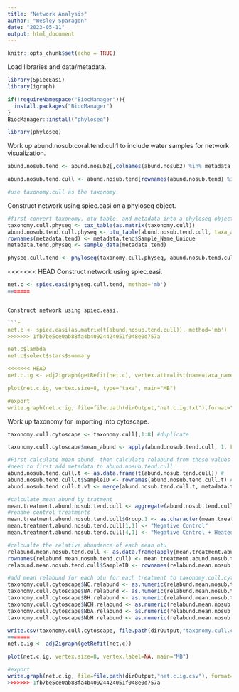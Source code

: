 ```yaml
---
title: "Network Analysis"
author: "Wesley Sparagon"
date: "2023-05-11"
output: html_document
---
```


```r
knitr::opts_chunk$set(echo = TRUE)
```

Load libraries and data/metadata.

```r
library(SpiecEasi)
library(igraph)

if(!requireNamespace("BiocManager")){
  install.packages("BiocManager")
}
BiocManager::install("phyloseq")

library(phyloseq)

```

Work up abund.nosub.coral.tend.cull1 to include water samples for network visualization.

```r
abund.nosub.tend <- abund.nosub2[,colnames(abund.nosub2) %in% metadata.tend$Sample_Name_Unique] #subset for just tend samples

abund.nosub.tend.cull <- abund.nosub.tend[rownames(abund.nosub.tend) %in% rownames(abund.nosub.coral.tend.cull1),] #subset for just 159 ASVs run thru DESEQ2

#use taxonomy.cull as the taxonomy.
```


Construct network using spiec.easi on a phyloseq object.

```r
#first convert taxonomy, otu table, and metadata into a phyloseq object.
taxonomy.cull.physeq <- tax_table(as.matrix(taxonomy.cull))
abund.nosub.tend.cull.physeq <- otu_table(abund.nosub.tend.cull, taxa_are_rows=T)
rownames(metadata.tend) <- metadata.tend$Sample_Name_Unique
metadata.tend.physeq <- sample_data(metadata.tend)

physeq.cull.tend <- phyloseq(taxonomy.cull.physeq, abund.nosub.tend.cull.physeq, metadata.tend.physeq)

```


<<<<<<< HEAD
Construct network using spiec.easi.

```r
net.c <- spiec.easi(physeq.cull.tend, method='mb')
=======


Construct network using spiec.easi.

```r
net.c <- spiec.easi(as.matrix(t(abund.nosub.tend.cull)), method='mb')
>>>>>>> 1fb7be5ce0ab88fa4b40924424051f048e0d757a

net.c$lambda
net.c$select$stars$summary

<<<<<<< HEAD
net.c.ig <- adj2igraph(getRefit(net.c), vertex.attr=list(name=taxa_names(physeq.cull.tend)))

plot(net.c.ig, vertex.size=8, type="taxa", main="MB")

#export
write.graph(net.c.ig, file=file.path(dirOutput,"net.c.ig.txt"),format="ncol")

```

Work up taxonomy for importing into cytoscape.

```r
taxonomy.cull.cytoscape <- taxonomy.cull[,1:8] #duplicate

taxonomy.cull.cytoscape$mean_abund <- apply(abund.nosub.tend.cull, 1, FUN=mean) #add a mean abund column

#First calculate mean abund. then calculate relabund from those values
#need to first add metadata to abund.nosub.tend.cull
abund.nosub.tend.cull.t <- as.data.frame(t(abund.nosub.tend.cull)) #
abund.nosub.tend.cull.t$SampleID <- rownames(abund.nosub.tend.cull.t) #add sample ID
abund.nosub.tend.cull.t.v1 <- merge(abund.nosub.tend.cull.t, metadata.tend, by.x="SampleID", by.y="Sample_Name_Unique")

#calculate mean abund by tratment
mean.treatment.abund.nosub.tend.cull <- aggregate(abund.nosub.tend.cull.t.v1[,2:160], by=list(abund.nosub.tend.cull.t.v1$Treatment), FUN=mean) #calculate mean otu abund for each treatment
#rename control treatments
mean.treatment.abund.nosub.tend.cull$Group.1 <- as.character(mean.treatment.abund.nosub.tend.cull$Group.1)
mean.treatment.abund.nosub.tend.cull[1,1] <- "Negative Control"
mean.treatment.abund.nosub.tend.cull[4,1] <- "Negative Control + Heated"

#calcualte the relative abundance of each mean otu
relabund.mean.nosub.tend.cull <- as.data.frame(apply(mean.treatment.abund.nosub.tend.cull[,2:160], 2, FUN=relabund.calculate))
rownames(relabund.mean.nosub.tend.cull) <- mean.treatment.abund.nosub.tend.cull$Group.1 #update rownames
relabund.mean.nosub.tend.cull$SampleID <- rownames(relabund.mean.nosub.tend.cull) #add sample ID column

#add mean relabund for each otu for each treatment to taxonomy.cull.cytoscape df
taxonomy.cull.cytoscape$NC.relabund <- as.numeric(relabund.mean.nosub.tend.cull[1,1:159])
taxonomy.cull.cytoscape$BA.relabund <- as.numeric(relabund.mean.nosub.tend.cull[2,1:159])
taxonomy.cull.cytoscape$BH.relabund <- as.numeric(relabund.mean.nosub.tend.cull[3,1:159])
taxonomy.cull.cytoscape$NCH.relabund <- as.numeric(relabund.mean.nosub.tend.cull[4,1:159])
taxonomy.cull.cytoscape$NbA.relabund <- as.numeric(relabund.mean.nosub.tend.cull[5,1:159])
taxonomy.cull.cytoscape$NbH.relabund <- as.numeric(relabund.mean.nosub.tend.cull[6,1:159])

write.csv(taxonomy.cull.cytoscape, file.path(dirOutput,"taxonomy.cull.cytoscape.csv"))
=======
net.c.ig <- adj2igraph(getRefit(net.c))

plot(net.c.ig, vertex.size=8, vertex.label=NA, main="MB")

#export
write.graph(net.c.ig, file=file.path(dirOutput,"net.c.ig.csv"), format="ncol")
>>>>>>> 1fb7be5ce0ab88fa4b40924424051f048e0d757a
```

